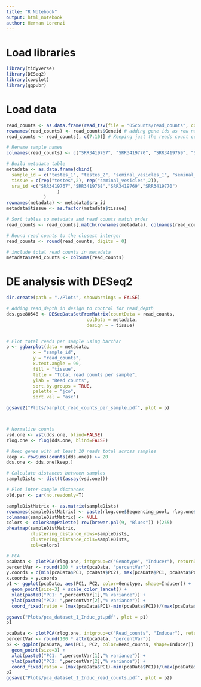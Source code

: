 ```yaml
---
title: "R Notebook"
output: html_notebook
author: Hernan Lorenzi
---
```


# Load libraries
```r
library(tidyverse)
library(DESeq2)
library(cowplot)
library(ggpubr)
```

# Load data
```r
read_counts <- as.data.frame(read_tsv(file = "05counts/read_counts", col_names = TRUE, comment = "#"))
rownames(read_counts) <- read_counts$Geneid # adding gene ids as row names
read_counts <- read_counts[, c(7:10)] # Keeping just the reads count columns

# Rename sample names
colnames(read_counts) <- c("SRR3419767", "SRR3419770", "SRR3419769", "SRR3419768")

# Build metadata table
metadata <- as.data.frame(cbind(
  sample_id = c("testes_1", "testes_2", "seminal_vesicles_1", "seminal_vesicles_2"),
  tissue = c(rep("testes",2), rep("seminal_vesicles",2)),
  sra_id =c("SRR3419767","SRR3419768","SRR3419769","SRR3419770")
                   )
              )
rownames(metadata) <- metadata$sra_id
metadata$tissue <- as.factor(metadata$tissue)

# Sort tables so metadata and read counts match order
read_counts <- read_counts[,match(rownames(metadata), colnames(read_counts))]

# Round read counts to the closest interger
read_counts <- round(read_counts, digits = 0)

# include total read counts in metadata
metadata$read_counts <- colSums(read_counts)
```

# DE analysis with DESeq2
```r
dir.create(path = "./Plots", showWarnings = FALSE)

# Adding read_depth in design to control for read_depth
dds.gse80548 <- DESeqDataSetFromMatrix(countData = read_counts, 
                              colData = metadata,  
                              design = ~ tissue)


# Plot total reads per sample using barchar
p <- ggbarplot(data = metadata, 
          x = "sample_id", 
          y = "read_counts",
          x.text.angle = 90,
          fill = "tissue", 
          title = "Total read counts per sample", 
          ylab = "Read counts",
          sort.by.groups = TRUE,
          palette = "jco",
          sort.val = "asc")

ggsave2("Plots/barplot_read_counts_per_sample.pdf", plot = p)



# Normalize counts
vsd.one <- vst(dds.one, blind=FALSE)
rlog.one <- rlog(dds.one, blind=FALSE)

# Keep genes with at least 10 reads total across samples
keep <- rowSums(counts(dds.one)) >= 20
dds.one <- dds.one[keep,]

# Calculate distances between samples
sampleDists <- dist(t(assay(vsd.one)))

# Plot inter-sample distances
old.par <- par(no.readonly=T)

sampleDistMatrix <- as.matrix(sampleDists)
rownames(sampleDistMatrix) <- paste(rlog.one$Sequencing_pool, rlog.one$Genotype, rlog.one$Inducer, sep="-")
colnames(sampleDistMatrix) <- NULL
colors <- colorRampPalette( rev(brewer.pal(9, "Blues")) )(255)
pheatmap(sampleDistMatrix,
         clustering_distance_rows=sampleDists,
         clustering_distance_cols=sampleDists,
         col=colors)

# PCA
pcaData <- plotPCA(rlog.one, intgroup=c("Genotype", "Inducer"), returnData=TRUE)
percentVar <- round(100 * attr(pcaData, "percentVar"))
y.coords = c(min(pcaData$PC1, pcaData$PC2), max(pcaData$PC1, pcaData$PC2))
x.coords = y.coords
p1 <- ggplot(pcaData, aes(PC1, PC2, color=Genotype, shape=Inducer)) +
  geom_point(size=3) + scale_color_lancet() + 
  xlab(paste0("PC1: ",percentVar[1],"% variance")) +
  ylab(paste0("PC2: ",percentVar[2],"% variance")) + 
  coord_fixed(ratio = (max(pcaData$PC1)-min(pcaData$PC1))/(max(pcaData$PC2)-min(pcaData$PC2))) 

ggsave("Plots/pca_dataset_1_Induc_gt.pdf", plot = p1)
p1

pcaData <- plotPCA(rlog.one, intgroup=c("Read_counts", "Inducer"), returnData=TRUE)
percentVar <- round(100 * attr(pcaData, "percentVar"))
p2 <- ggplot(pcaData, aes(PC1, PC2, color=Read_counts, shape=Inducer)) +
  geom_point(size=3) +
  xlab(paste0("PC1: ",percentVar[1],"% variance")) +
  ylab(paste0("PC2: ",percentVar[2],"% variance")) + 
  coord_fixed(ratio = (max(pcaData$PC1)-min(pcaData$PC1))/(max(pcaData$PC2)-min(pcaData$PC2))) + scale_color_gradient2(high = "blue", mid = "yellow")
p2
ggsave("Plots/pca_dataset_1_Induc_read_counts.pdf", plot = p2)

```




